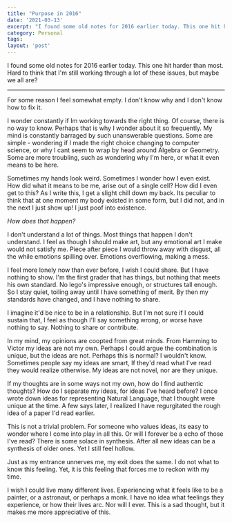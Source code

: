 ```yaml
---
title: "Purpose in 2016"
date: '2021-03-13'
excerpt: "I found some old notes for 2016 earlier today. This one hit harder than most. Hard to think that I'm still working through a lot of these issues, but maybe we all are?"
category: Personal
tags:
layout: 'post'
---
```


I found some old notes for 2016 earlier today. This one hit harder than most. Hard to think that I'm still working through a lot of these issues, but maybe we all are?

---

For some reason I feel somewhat empty. I don't know why and I don't know how to fix it.

I wonder constantly if Im working towards the right thing. Of course, there is no way to know. Perhaps that is why I wonder about it so frequently. My mind is constantly barraged by such unanswerable questions. Some are simple - wondering if I made the right choice changing to computer science, or why I cant seem to wrap by head around Algebra or Geometry. Some are more troubling, such as wondering why I'm here, or what it even means to be here.

Sometimes my hands look weird. Sometimes I wonder how I even exist. How did what it means to be me, arise out of a single cell? How did I even get to this? As I write this, I get a slight chill down my back. Its peculiar to think that at one moment my body existed in some form, but I did not, and in the next I just show up! I just poof into existence.

_How does that happen?_

I don't understand a lot of things. Most things that happen I don't understand. I feel as though I should make art, but any emotional art I make would not satisfy me. Piece after piece I would throw away with disgust, all the while emotions spilling over. Emotions overflowing, making a mess.

I feel more lonely now than ever before, I wish I could share. But I have nothing to show. I'm the first grader that has things, but nothing that meets his own standard. No lego's impressive enough, or structures tall enough. So I stay quiet, toiling away until I have something of merit. By then my standards have changed, and I have nothing to share.

I imagine it'd be nice to be in a relationship. But I'm not sure if I could sustain that, I feel as though I'll say something wrong, or worse have nothing to say. Nothing to share or contribute.

In my mind, my opinions are coopted from great minds. From Hamming to Victor my ideas are not my own. Perhaps I could argue the combination is unique, but the ideas are not. Perhaps this is normal? I wouldn't know. Sometimes people say my ideas are smart, If they'd read what I've read they would realize otherwise. My ideas are not novel, nor are they unique.

If my thoughts are in some ways not my own, how do I find authentic thoughts? How do I separate my ideas, for ideas I've heard before? I once wrote down ideas for representing Natural Language, that I thought were unique at the time. A few says later, I realized I have regurgitated the rough idea of a paper I'd read earlier.

This is not a trivial problem. For someone who values ideas, its easy to wonder where I come into play in all this. Or will I forever be a echo of those I've read? There is some solace in synthesis. After all new ideas can be a synthesis of older ones. Yet I still feel hollow.

Just as my entrance unnerves me, my exit does the same. I do not what to know this feeling. Yet, it is this feeling that forces me to reckon with my time.

I wish I could live many different lives. Experiencing what it feels like to be a painter, or a astronaut, or perhaps a monk. I have no idea what feelings they experience, or how their lives arc. Nor will I ever. This is a sad thought, but it makes me more appreciative of this.
